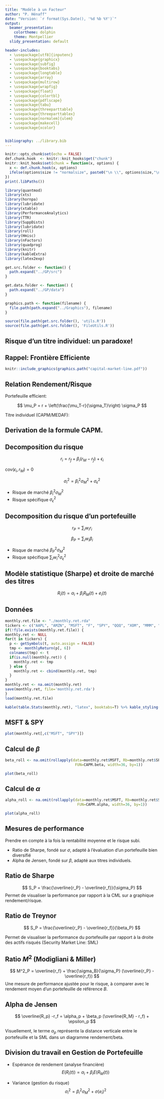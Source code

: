 ```yaml
---
title: "Modèle à un Facteur"
author: "P. Hénaff"
date: "Version: `r format(Sys.Date(), '%d %b %Y')`"
output:
  beamer_presentation:
    colortheme: dolphin
    theme: Montpellier
  slidy_presentation: default

header-includes:
  - \usepackage[utf8]{inputenc}
  - \usepackage{graphicx}
  - \usepackage{subfig}
  - \usepackage{booktabs}
  - \usepackage{longtable}
  - \usepackage{array}
  - \usepackage{multirow}
  - \usepackage{wrapfig}
  - \usepackage{float}
  - \usepackage{colortbl}
  - \usepackage{pdflscape}
  - \usepackage{tabu}
  - \usepackage{threeparttable}
  - \usepackage{threeparttablex}
  - \usepackage[normalem]{ulem}
  - \usepackage{makecell}
  - \usepackage{xcolor}


bibliography: ../library.bib
---
```


```r
knitr::opts_chunk$set(echo = FALSE)
def.chunk.hook  <- knitr::knit_hooks$get("chunk")
knitr::knit_hooks$set(chunk = function(x, options) {
  x <- def.chunk.hook(x, options)
  ifelse(options$size != "normalsize", paste0("\n \\", options$size,"\n\n", x, "\n\n \\normalsize"), x)
})
print(.libPaths())
```

```r
library(quantmod)
library(xts)
library(hornpa)
library(lubridate)
library(xtable)
library(PerformanceAnalytics)
library(TTR)
library(SuppDists)
library(lubridate)
library(roll)
library(Hmisc)
library(nFactors)
library(quadprog)
library(knitr)
library(kableExtra)
library(latex2exp)

get.src.folder <- function() {
  path.expand("../GP/src")
}

get.data.folder <- function() {
  path.expand("../GP/data")
}

graphics.path <- function(filename) {
  file.path(path.expand("../Graphics"), filename)
}

source(file.path(get.src.folder(), 'utils.R'))
source(file.path(get.src.folder(), 'FileUtils.R'))
```

## Risque d'un titre individuel: un paradoxe!

## Rappel: Frontière Efficiente

```r
knitr::include_graphics(graphics.path("capital-market-line.pdf"))
```

## Relation Rendement/Risque

Portefeuille efficient:

$$
\mu_P = r + \left(\frac{\mu_T-r}{\sigma_T}\right) \sigma_P
$$

Titre individuel (CAPM/MEDAF):

\begin{equation}
\mu_i - r_f = \beta_i (\mu_M-r_f)
\end{equation}

## Derivation de la formule CAPM.

## Decomposition du risque

$$
r_i = r_f + \beta_i(r_M - r_f) + \epsilon_i
$$

$\mathrm{cov}(\epsilon_i, r_M)=0$

$$
\sigma_i^2 = \beta_i^2 \sigma_M^2 + \sigma^2_{\epsilon}
$$

* Risque de marché $\beta_i^2 \sigma_M^2$
* Risque spécifique $\sigma^2_{\epsilon}$

## Decomposition du risque d'un portefeuille

$$
r_P = \sum_i w_i r_i
$$

$$
\beta_P = \sum_i w_i \beta_i
$$

* Risque de marché $\beta_P^2 \sigma_M^2$
* Risque spécifique $\sum_i w_i^2 \sigma^2_{\epsilon}$


## Modèle statistique (Sharpe) et droite de marché des titres


$$
  R_i(t) = \alpha_i + \beta_i R_M(t) + e_i(t)
$$


## Données

```r
monthly.ret.file <- "./monthly.ret.rda"
tickers <- c("AAPL", "AMZN", "MSFT", "F", "SPY", "QQQ", "XOM", "MMM", "HD", "PG", "KO")
if(!file.exists(monthly.ret.file)) {
monthly.ret <- NULL
for(t in tickers) {
  p <- getSymbols(t, auto.assign = FALSE)
  tmp <- monthlyReturn(p[, 6])
  colnames(tmp) <- t
  if(is.null(monthly.ret)) {
    monthly.ret <- tmp
  } else {
    monthly.ret <- cbind(monthly.ret, tmp)
  }
}
monthly.ret <- na.omit(monthly.ret)
save(monthly.ret, file='monthly.ret.rda')
}
load(monthly.ret.file)
```

```r
kable(table.Stats(monthly.ret), "latex", booktabs=T) %>% kable_styling(latex_options="scale_down")
```

## MSFT & SPY

```r
plot(monthly.ret[,c("MSFT", "SPY")])
```

## Calcul de $\beta$

```r
beta_roll <- na.omit(rollapply(data=monthly.ret$MSFT, Rb=monthly.ret$SPY,
                                FUN=CAPM.beta, width=36, by=1))
```

```r
plot(beta_roll)
```

## Calcul de $\alpha$

```r
alpha_roll <- na.omit(rollapply(data=monthly.ret$MSFT, Rb=monthly.ret$SPY,
                                 FUN=CAPM.alpha, width=36, by=1))
```
```r
plot(alpha_roll)
```

## Mesures de performance

Prendre en compte à la fois la rentabilité moyenne et le risque subi.

- Ratio de Sharpe, fondé sur $\sigma$, adapté à l'évaluation d'un portefeuille bien diversifié
- Alpha de Jensen, fondé sur $\beta$, adapté aux titres individuels.



## Ratio de Sharpe

$$
S_P = \frac{\overline{r_P} - \overline{r_f}}{\sigma_P}
$$
Permet de visualiser la performance par rapport à la CML sur a graphique rendement/risque.

## Ratio de Treynor

$$
S_P = \frac{\overline{r_P} - \overline{r_f}}{\beta_P}
$$

Permet de visualiser la performance du portefeuille par rapport à la droite des actifs risqués (Security Market Line: SML)

## Ratio $M^2$ (Modigliani & Miller)

$$
M^2_P = \overline{r_f} + \frac{\sigma_B}{\sigma_P} (\overline{r_P} - \overline{r_f})
$$
Une mesure de performance ajustée pour le risque, à comparer avec le rendement moyen d'un portefeuille de référence $B$.

## Alpha de Jensen

$$
\overline{R_p} -r_f = \alpha_p + \beta_p (\overline{R_M} - r_f) + \epsilon_p
$$

Visuellement, le terme $\alpha_p$ représente la distance verticale entre le portefeuille et la SML dans un diagramme rendement/beta.

## Division du travail en Gestion de Portefeuille

* Espérance de rendement (analyse financière)
  $$
  E(R_i(t)) = \alpha_i + \beta_i E(R_M(t))
  $$

* Variance (gestion du risque)
  $$
  \sigma_i^2 = \beta_i^2 \sigma_M^2 + \sigma(e_i)^2
  $$

